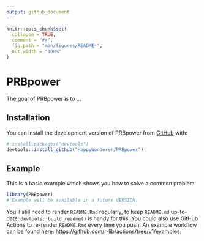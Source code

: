 ```yaml
---
output: github_document
---
```


<!-- README.md is generated from README.Rmd. Please edit that file -->

```r
knitr::opts_chunk$set(
  collapse = TRUE,
  comment = "#>",
  fig.path = "man/figures/README-",
  out.width = "100%"
)
```

# PRBpower

<!-- badges: start -->
<!-- badges: end -->

The goal of PRBpower is to ...

## Installation

You can install the development version of PRBpower from [GitHub](https://github.com/) with:

``` r
# install.packages("devtools")
devtools::install_github("HappyWonderer/PRBpower")
```

## Example

This is a basic example which shows you how to solve a common problem:

```r
library(PRBpower)
# Example will be available in a future VERSION.
```



You'll still need to render `README.Rmd` regularly, to keep `README.md` up-to-date. `devtools::build_readme()` is handy for this. You could also use GitHub Actions to re-render `README.Rmd` every time you push. An example workflow can be found here: <https://github.com/r-lib/actions/tree/v1/examples>.


